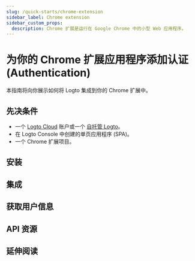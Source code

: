```yaml
---
slug: /quick-starts/chrome-extension
sidebar_label: Chrome extension
sidebar_custom_props:
  description: Chrome 扩展是运行在 Google Chrome 中的小型 Web 应用程序。
---
```




# 为你的 Chrome 扩展应用程序添加认证 (Authentication)

本指南将向你展示如何将 Logto 集成到你的 Chrome 扩展中。

<GuideTip />

## 先决条件

- 一个 [Logto Cloud](https://cloud.logto.io) 账户或一个 [自托管 Logto](/introduction/set-up-logto-oss)。
- 在 Logto Console 中创建的单页应用程序 (SPA)。
- 一个 Chrome 扩展项目。

## 安装

<Installation />

## 集成

<Integration />

## 获取用户信息

<GetUserInformation package="@logto/chrome-extension" />

## API 资源

<ApiResources package="@logto/chrome-extension" />

## 延伸阅读

<FurtherReadings />
